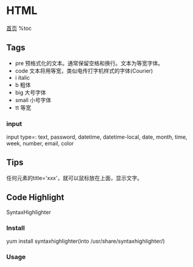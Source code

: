 = HTML =
[[index|首页]]
%toc

== Tags ==
* pre	预格式化的文本。通常保留空格和换行。文本为等宽字体。
* code	文本将用等宽，类似电传打字机样式的字体(Courier)
* i	italic
* b	粗体
* big	大号字体
* small	小号字体
* tt	等宽
=== input ===
input type=: text, password, datetime, datetime-local, date, month, time, week, number, email, color

== Tips ==
<a href="#" target="_blank"></a>
任何元素的title='xxx'，就可以鼠标放在上面，显示文字。

== Code Highlight ==
SyntaxHighlighter

=== Install ===
yum install syntaxhighlighter(into /usr/share/syntaxhighlighter/)

=== Usage ===
{{{class="brush: html"
<link type="text/css" rel=stylesheet" href="sh/styles/shCore.css"/>
<link type="text/css" rel=stylesheet" href="sh/styles/shThemeDefault.css"/>
<script src="sh/scripts/shCore.js" type="text/javascript"></script>
<script src="sh/scripts/shBrushCpp.js" type="text/javascript"></script>
<script src="sh/scripts/shBrushJava.js" type="text/javascript"></script>
<script type="text/javascript">
	SyntaxHighlighter.all();
</script>

<pre class="brush: cpp">
xxxx
</pre>
}}}
